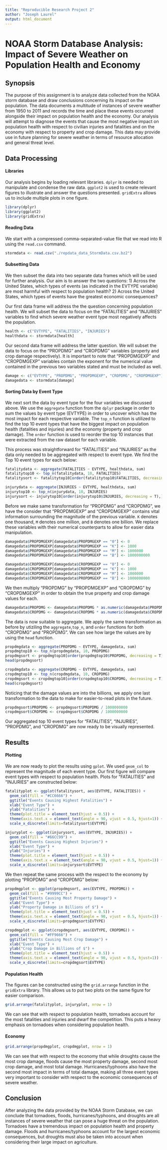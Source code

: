```yaml
---
title: "Reproducible Research Project 2"
author: "Joseph Laurel"
output: html_document
---
```


# NOAA Storm Database Analysis: Impact of Severe Weather on Population Health and Economy

## Synopsis
The purpose of this assignment is to analyze data collected from the NOAA storm database and draw conclusions concerning its impact on the population. The data documents a multitude of instances of severe weather from 1950 to 2011 and records the time and place these events occurred alongside their impact on population health and the economy. Our analysis will attempt to diagnose the events that cause the most negative impact on population health with respect to civilian injuries and fatalities and on the economy with respect to property and crop damage. This data may provide use in future planning for severe weather in terms of resource allocation and general threat level.

## Data Processing

#### Libraries
Our analysis begins by loading relevant libraries. ```dplyr``` is needed to manipulate and condense the raw data. ```ggplot2``` is used to create relevant figures to illustrate and answer the questions presented. ```gridExtra``` allows us to include multiple plots in one figure.

```r
library(dplyr)
library(ggplot2)
library(gridExtra)
```

#### Reading Data
We start with a compressed comma-separated-value file that we read into R using the ```read.csv``` command.

```r
stormdata <- read.csv("./repdata_data_StormData.csv.bz2")
```

#### Subsetting Data
We then subset the data into two separate data frames which will be used for further analysis. Our aim is to answer the two questions:
1) Across the United States, which types of events (as indicated in the EVTYPE variable) are most harmful with respect to population health?
2) Across the United States, which types of events have the greatest economic consequences?

Our first data frame will address the the question concerning population health. We will subset the data to focus on the "FATALITIES" and "INJURIES" variables to find which severe weather event type most negatively affects the population.

```r
health <- c("EVTYPE", "FATALITIES", "INJURIES")
healthdata <- stormdata[health]
```

Our second data frame will address the latter question. We will subset the data to focus on the "PROPDMG" and "CROPDMG" variables (property and crop damage respectively). It is important to note that "PROPDMGEXP" and "CROPDMGEXP" variables contain the exponent for the numerical value contained in the previous two variables stated and must be included as well.

```r
damage <- c("EVTYPE", "PROPDMG", "PROPDMGEXP", "CROPDMG", "CROPDMGEXP")
damagedata <- stormdata[damage]
```

#### Sorting Data by Event Type
We next sort the data by event type for the four variables we discussed above. We use the ```aggregate``` function from the ```dplyr``` package in order to sum the values by event type (EVTYPE) in order to uncover which has the most impact for each respective variable. The ```top_n``` function is utilized to find the top 10 event types that have the biggest impact on population health (fatalities and injuries) and the economy (property and crop damage). The ```order``` function is used to reorder the top 10 instances that were extracted from the raw dataset for each variable.

This process was straightforward for "FATALITIES" and "INJURIES" as the data only needed to be aggregated with respect to event type. We find the Top 10 event types for each below:

```r
fatalitydata <- aggregate(FATALITIES ~ EVTYPE, healthdata, sum)
fatalitytop10 <- top_n(fatalitydata, 10, FATALITIES)
fatalitysort <- fatalitytop10[order(fatalitytop10$FATALITIES, decreasing = T),]

injurydata <- aggregate(INJURIES ~ EVTYPE, healthdata, sum)
injurytop10 <- top_n(injurydata, 10, INJURIES)
injurysort <- injurytop10[order(injurytop10$INJURIES, decreasing = T),]
```

Before we make same transformation for "PROPDMG" and "CROPDMG", we have the consider that "PROPDMGEXP" and "CROPDMGEXP" contains vital information surrounding the magnitude of the previous variable. ```K``` denotes one thousand, ```M``` denotes one million, and ```B``` denotes one billion. We replace these variables with their numerical counterparts to allow for easier data manipulation.

```r
damagedata$PROPDMGEXP[damagedata$PROPDMGEXP == "0"] <- 0
damagedata$PROPDMGEXP[damagedata$PROPDMGEXP == "K"] <- 1000
damagedata$PROPDMGEXP[damagedata$PROPDMGEXP == "M"] <- 1000000
damagedata$PROPDMGEXP[damagedata$PROPDMGEXP == "B"] <- 1000000000

damagedata$CROPDMGEXP[damagedata$CROPDMGEXP == "0"] <- 0
damagedata$CROPDMGEXP[damagedata$CROPDMGEXP == "K"] <- 1000
damagedata$CROPDMGEXP[damagedata$CROPDMGEXP == "M"] <- 1000000
damagedata$CROPDMGEXP[damagedata$PROPDMGEXP == "B"] <- 1000000000
```

We then multiply "PROPDMG" by "PROPDMGEXP" and "CROPDMG" by "CROPDMGEXP" in order to obtain the true property and crop damage values for each.

```r
damagedata$PROPDMG <- damagedata$PROPDMG * as.numeric(damagedata$PROPDMGEXP)
damagedata$CROPDMG <- damagedata$CROPDMG * as.numeric(damagedata$CROPDMGEXP)
```

The data is now suitable to aggregate. We apply the same transformation as before by utiziling the ```aggregate```,```top_n```, and ```order``` functions for both "CROPDMG" and "PROPDMG". We can see how large the values are by using the ```head``` function.

```r
propdmgdata <- aggregate(PROPDMG ~ EVTYPE, damagedata, sum)
propdmgtop10 <- top_n(propdmgdata, 10, PROPDMG)
propdmgsort <- propdmgtop10[order(propdmgtop10$PROPDMG, decreasing = T),]
head(propdmgsort)
```

```r
cropdmgdata <- aggregate(CROPDMG ~ EVTYPE, damagedata, sum)
cropdmgtop10 <- top_n(cropdmgdata, 10, CROPDMG)
cropdmgsort <- cropdmgtop10[order(cropdmgtop10$CROPDMG, decreasing = T),]
head(cropdmgsort)
```

Noticing that the damage values are into the billions, we apply one last transformation to the data to make for easier-to-read plots in the future.

```r
propdmgsort$PROPDMG <- propdmgsort$PROPDMG / 1000000000
cropdmgsort$CROPDMG <- cropdmgsort$CROPDMG / 1000000000
```

Our aggregated top 10 event types for "FATALITIES", "INJURIES", "PROPDMG", and "CROPDMG" are now ready to be visually represented.

## Results

#### Plotting
We are now ready to plot the results using ```gplot```. We used ```geom_col``` to represent the magnitude of each event type. Our first figure will compare event types with respect to population health. Plots for "FATALITIES" and "INJURIES" are constructed below:

```r
fatalityplot <- ggplot(fatalitysort, aes(EVTYPE, FATALITIES)) +
  geom_col(fill = "#CC6666") +
  ggtitle("Events Causing Highest Fatalities") +
  xlab("Event Type") +
  ylab("Fatalities") +
  theme(plot.title = element_text(hjust = 0.5)) +
  theme(axis.text.x = element_text(angle = 90, vjust = 0.5, hjust=1)) +
  scale_x_discrete(limits=fatalitysort$EVTYPE)

injuryplot <- ggplot(injurysort, aes(EVTYPE, INJURIES)) +
  geom_col(fill = "#66CC99") +
  ggtitle("Events Causing Highest Injuries") +
  xlab("Event Type") +
  ylab("Injuries") +
  theme(plot.title = element_text(hjust = 0.5)) +
  theme(axis.text.x = element_text(angle = 90, vjust = 0.5, hjust=1)) +
  scale_x_discrete(limits=injurysort$EVTYPE)
```

We then repeat the same process with the respect to the economy by plotting "PROPDMG" and "CROPDMG" below:

```r
propdmgplot <- ggplot(propdmgsort, aes(EVTYPE, PROPDMG)) +
  geom_col(fill = "#9999CC") +
  ggtitle("Events Causing Most Property Damage") +
  xlab("Event Type") +
  ylab("Property Damage in Billions of $") +
  theme(plot.title = element_text(hjust = 0.5)) +
  theme(axis.text.x = element_text(angle = 90, vjust = 0.5, hjust=1)) +
  scale_x_discrete(limits=propdmgsort$EVTYPE)

cropdmgplot <- ggplot(cropdmgsort, aes(EVTYPE, CROPDMG)) +
  geom_col(fill = "#FF9666") +
  ggtitle("Events Causing Most Crop Damage") +
  xlab("Event Type") +
  ylab("Crop Damage in Billions of $") +
  theme(plot.title = element_text(hjust = 0.5)) +
  theme(axis.text.x = element_text(angle = 90, vjust = 0.5, hjust=1)) +
  scale_x_discrete(limits=cropdmgsort$EVTYPE)
```

#### Population Health
The figures can be constructed using the ```grid.arrange``` function in the ```gridExtra``` library. This allows us to put two plots on the same figure for easier comparison.

```r
grid.arrange(fatalityplot, injuryplot, nrow = 1)
```


We can see that with respect to population health, tornadoes account for the most fatalities and injuries and dwarf the competition. This puts a heavy emphasis on tornadoes when considering population health.

#### Economy
```r
grid.arrange(propdmgplot, cropdmgplot, nrow = 1)
```


We can see that with respect to the economy that while droughts cause the most crop damage, floods cause the most property damage, second most crop damage, and most total damage. Hurricanes/typhoons also have the second most impact in terms of total damage, making all three event types very important to consider with respect to the economic consequences of severe weather.

## Conclusion
After analyzing the data provided by the NOAA Storm Database, we can conclude that tornadoes, floods, hurricanes/typhoons, and droughts are all instances of severe weather that can pose a huge threat on the population. Tornadoes have a tremendous impact on population health and property damage. Floods and hurricanes/typhoons account for the largest economic consequences, but droughts must also be taken into account when considering their large impact on agriculture. 